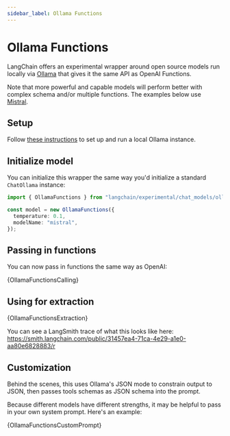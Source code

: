 ```yaml
---
sidebar_label: Ollama Functions
---
```


# Ollama Functions

LangChain offers an experimental wrapper around open source models run locally via [Ollama](https://github.com/jmorganca/ollama)
that gives it the same API as OpenAI Functions.

Note that more powerful and capable models will perform better with complex schema and/or multiple functions. The examples below
use [Mistral](https://ollama.ai/library/mistral).

## Setup

Follow [these instructions](https://github.com/jmorganca/ollama) to set up and run a local Ollama instance.

## Initialize model

You can initialize this wrapper the same way you'd initialize a standard `ChatOllama` instance:

```typescript
import { OllamaFunctions } from "langchain/experimental/chat_models/ollama_functions";

const model = new OllamaFunctions({
  temperature: 0.1,
  modelName: "mistral",
});
```

## Passing in functions

You can now pass in functions the same way as OpenAI:


<CodeBlock language="typescript">{OllamaFunctionsCalling}</CodeBlock>

## Using for extraction


<CodeBlock language="typescript">{OllamaFunctionsExtraction}</CodeBlock>

You can see a LangSmith trace of what this looks like here: https://smith.langchain.com/public/31457ea4-71ca-4e29-a1e0-aa80e6828883/r

## Customization

Behind the scenes, this uses Ollama's JSON mode to constrain output to JSON, then passes tools schemas as JSON schema into the prompt.

Because different models have different strengths, it may be helpful to pass in your own system prompt. Here's an example:


<CodeBlock language="typescript">{OllamaFunctionsCustomPrompt}</CodeBlock>
